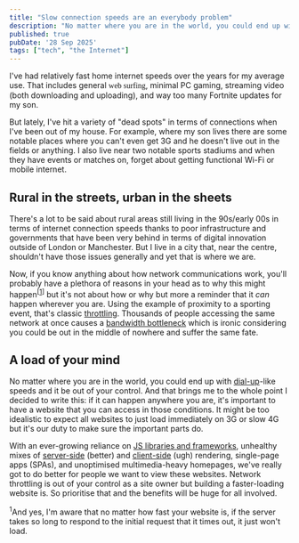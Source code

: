 ```yaml
---
title: "Slow connection speeds are an everybody problem"
description: "No matter where you are in the world, you could end up with dial-up-like speeds and it be out of your control."
published: true
pubDate: '28 Sep 2025'
tags: ["tech", "the Internet"]
---
```



I've had relatively fast home internet speeds over the years for my average use. That includes general <span style="font-family:serif;">web surfing</span>, minimal PC gaming, streaming video (both downloading and uploading), and way too many Fortnite updates for my son.

But lately, I've hit a variety of "dead spots" in terms of connections when I've been out of my house. For example, where my son lives there are some notable places where you can't even get 3G and he doesn't live out in the fields or anything. I also live near two notable sports stadiums and when they have events or matches on, forget about getting functional Wi-Fi or mobile internet.

## Rural in the streets, urban in the sheets

There's a lot to be said about rural areas still living in the 90s/early 00s in terms of internet connection speeds thanks to poor infrastructure and governments that have been very behind in terms of digital innovation outside of London or Manchester. But I live in a city that, near the centre, shouldn't have those issues generally and yet that is where we are.

Now, if you know anything about how network communications work, you'll probably have a plethora of reasons in your head as to why this might happen<sup>[<a href="#in-1">1</a>]</sup> but it's not about how or why but more a reminder that it _can_ happen wherever you are. Using the example of proximity to a sporting event, that's classic [throttling](https://en.wikipedia.org/wiki/Bandwidth_throttling). Thousands of people accessing the same network at once causes a [bandwidth bottleneck](https://en.wikipedia.org/wiki/Internet_bottleneck) which is ironic considering you could be out in the middle of nowhere and suffer the same fate.

## A load of your mind

No matter where you are in the world, you could end up with [dial-up](https://en.wikipedia.org/wiki/Dial-up_Internet_access)-like speeds and it be out of your control. And that brings me to the whole point I decided to write this: if it can happen anywhere you are, it's important to have a website that you can access in those conditions. It might be too idealistic to expect all websites to just load immediately on 3G or slow 4G but it's our duty to make sure the important parts do.

With an ever-growing reliance on [JS libraries and frameworks](https://web.dev/articles/js-libraries-vs-frameworks), unhealthy mixes of [server-side](https://developer.mozilla.org/en-US/docs/Glossary/SSR) (better) and [client-side](https://developer.mozilla.org/en-US/docs/Glossary/CSR) (ugh) rendering, single-page apps (SPAs), and unoptimised multimedia-heavy homepages, we've really got to do better for people we want to view these websites. Network throttling is out of your control as a site owner but building a faster-loading website is. So prioritise that and the benefits will be huge for all involved.

<IcebergNotes>
	<sup id="in-1">1</sup>And yes, I'm aware that no matter how fast your website is, if the server takes so long to respond to the initial request that it times out, it just won't load.
</IcebergNotes>